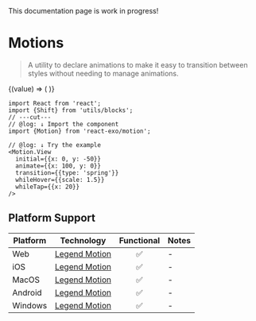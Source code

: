 
<Callout type="warning">
  This documentation page is work in progress!
</Callout>

# Motions

> A utility to declare animations to make it easy to transition between styles without needing to manage animations.

<Shift>
  {(value) => (
    <Motion.View
      initial={{x: 0, y: -50}}
      animate={{x: value * 100, y: 0}}
      whileHover={{scale: value * 1.5}}
      transition={{type: 'spring'}}
      whileTap={{y: 20}}
      style={{
        width: 100,
        height: 100,
        borderRadius: 10,
        backgroundColor: '#666',
      }}
    />
  )}
</Shift>

```tsx twoslash
import React from 'react';
import {Shift} from 'utils/blocks';
// ---cut---
// @log: ↓ Import the component
import {Motion} from 'react-exo/motion';

// @log: ↓ Try the example
<Motion.View
  initial={{x: 0, y: -50}}
  animate={{x: 100, y: 0}}
  transition={{type: 'spring'}}
  whileHover={{scale: 1.5}}
  whileTap={{x: 20}}
/>
```

## Platform Support

| Platform | Technology | Functional | Notes |
| -------- | ---------- | :--------: | ----- |
| Web | [Legend Motion](https://legendapp.com/open-source/motion) | ✅ | - |
| iOS | [Legend Motion](https://legendapp.com/open-source/motion) | ✅ | - |
| MacOS | [Legend Motion](https://legendapp.com/open-source/motion) | ✅ | - |
| Android | [Legend Motion](https://legendapp.com/open-source/motion) | ✅ | - |
| Windows | [Legend Motion](https://legendapp.com/open-source/motion) | ✅ | - |
